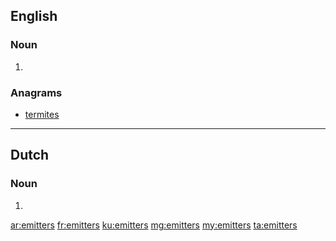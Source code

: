 ==English==

===Noun===
{{head|en|plural}}

# {{plural of|emitter|lang=en}}

===Anagrams===
* [[termites#English|termites]]

----

==Dutch==

===Noun===
{{head|nl|noun plural form}}

# {{nl-noun form of|pl|emitter}}

[[ar:emitters]]
[[fr:emitters]]
[[ku:emitters]]
[[mg:emitters]]
[[my:emitters]]
[[ta:emitters]]